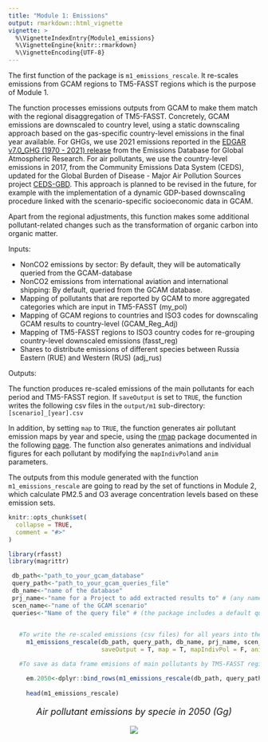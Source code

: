 ```yaml
---
title: "Module 1: Emissions"
output: rmarkdown::html_vignette
vignette: >
  %\VignetteIndexEntry{Module1_emissions}
  %\VignetteEngine{knitr::rmarkdown}
  %\VignetteEncoding{UTF-8}
---
```

The first function of the package is `m1_emissions_rescale`. It re-scales emissions from GCAM regions to TM5-FASST regions which is the purpose of Module 1.

The function processes emissions outputs from GCAM to make them match with the regional disaggregation of TM5-FASST. Concretely, GCAM emissions are downscaled to country level, using a static downscaling approach based on the gas-specific country-level emissions in the final year available.
For GHGs, we use 2021 emissions reported in the [EDGAR v7.0_GHG (1970 - 2021) release](https://edgar.jrc.ec.europa.eu/dataset_ghg70) from the Emissions Database for Global Atmospheric Research. For air pollutants, we use the country-level emissions in 2017, from the Community Emissions Data System (CEDS), updated for the Global Burden of Disease - Major Air Pollution Sources project [CEDS-GBD](https://zenodo.org/record/3754964#.Y5CFtHbMKUl). This approach is planned to be revised in the future, for example with the implementation of a dynamic GDP-based downscaling procedure linked with the scenario-specific socioeconomic data in GCAM. 

Apart from the regional adjustments, this function makes some additional pollutant-related changes such as the transformation of organic carbon into organic matter.

Inputs:

* NonCO2 emissions by sector: By default, they will be automatically queried from the GCAM-database
* NonCO2 emissions from international aviation and international shipping: By default, queried from the GCAM database.
* Mapping of pollutants that are reported by GCAM to more aggregated categories which are input in TM5-FASST (my_pol)
* Mapping of GCAM regions to countries and ISO3 codes for downscaling GCAM results to country-level (GCAM_Reg_Adj)
* Mapping of TM5-FASST regions to ISO3 country codes for re-grouping country-level downscaled emissions (fasst_reg)
* Shares to distribute emissions of different species between Russia Eastern (RUE) and Western (RUS) (adj_rus)

Outputs:

The function produces re-scaled emissions of the main pollutants for each period and TM5-FASST region. If `saveOutput` is set to `TRUE`, the function writes the following csv files in the `output/m1` sub-directory: `[scenario]_[year].csv`

In addition, by setting `map` to `TRUE`, the function generates air pollutant emission maps by year and specie, using the [rmap](https://github.com/JGCRI/rmap) package documented in the following [page](https://jgcri.github.io/rmap/). The function also generates animations and individual figures for each pollutant by modifying the `mapIndivPol`and `anim` parameters.

The outputs from this module generated with the function `m1_emissions_rescale` are going to read by the set of functions in Module 2, which calculate  PM2.5 and O3 average concentration levels based on these emission sets.


```r
knitr::opts_chunk$set(
  collapse = TRUE,
  comment = "#>"
)
```

```r
library(rfasst)
library(magrittr)

 db_path<-"path_to_your_gcam_database"
 query_path<-"path_to_your_gcam_queries_file"
 db_name<-"name of the database"
 prj_name<-"name for a Project to add extracted results to" # (any name should work, avoid spaces just in case) 
 scen_name<-"name of the GCAM scenario"
 queries<-"Name of the query file" # (the package includes a default query file that includes all the queries required in every function in the package, "queries_rfasst.xml")
 

   #To write the re-scaled emissions (csv files) for all years into the output folder:
     m1_emissions_rescale(db_path, query_path, db_name, prj_name, scen_name, queries, 
                          saveOutput = T, map = T, mapIndivPol = F, anim = T, recompute = F)

   #To save as data frame emisions of main pollutants by TM5-FASST region in 2050:

     em.2050<-dplyr::bind_rows(m1_emissions_rescale(db_path, query_path, db_name,prj_name, scen_name, queries, saveOutput=F)) %>% dplyr::filter(year==2050) 
                         
     head(m1_emissions_rescale)

```

<!-------------------------->
<!-------------------------->
<p align="center" style="font-size:18px;"> *Air pollutant emissions by specie in 2050 (Gg)* </p>
<p align="center"> <img src="https://raw.githubusercontent.com/JGCRI/rfasst/main/vignettes/vignetteFigs/emissions_2050.png"></p>

<!-------------------------->
<!-------------------------->
